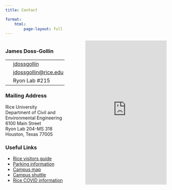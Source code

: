 ```yaml
---
title: Contact

format:
    html:
        page-layout: full
---
```


::::: {.columns}
:::: {.column width="40%"}

### James Doss-Gollin

|  |  |
|-------|-------|
| <i class="bi bi-github"></i> | [jdossgollin](https://github.com/jdossgollin) |
| <i class="bi bi-envelope"></i> | [jdossgollin@rice.edu](mailto:jdossgollin@rice.edu) |
| <i class="bi bi-pin-map"></i> | Ryon Lab #215 |

### Mailing Address

Rice University<br />
Department of Civil and Environmental Engineering<br />
6100 Main Street<br />
Ryon Lab 204-MS 318<br />
Houston, Texas 77005<br />

### Useful Links

- [Rice visitors guide](https://www.rice.edu/visit-rice)
- [Parking information](https://parking.rice.edu/visitor)
- [Campus map](https://www.rice.edu/campus-maps)
- [Campus shuttle](https://transportation.rice.edu/)
- [Rice COVID information](https://coronavirus.rice.edu/)

::::
:::: {.column width="5%"}
::::
:::: {.column width="55%"}
<iframe
      src="https://www.google.com/maps/embed?pb=!1m18!1m12!1m3!1d1081.9907415262999!2d-95.40124256735432!3d29.720716237669073!2m3!1f0!2f0!3f0!3m2!1i1024!2i768!4f13.1!3m3!1m2!1s0x8640c07c6b7c621f%3A0xaae236e51aa76d26!2sRyon%20Engineering%20Laboratory!5e0!3m2!1sen!2sus!4v1584225312482!5m2!1sen!2sus"
      width="100%" height="450" frameborder="0" style="border: 0;" allowfullscreen="" aria-hidden="false"
      tabindex="0"></iframe>
::::
:::::

